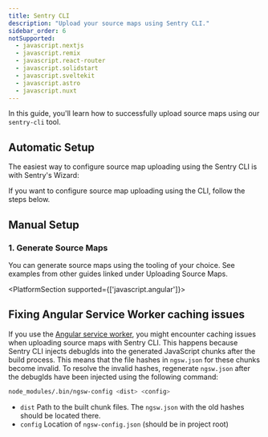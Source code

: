 ```yaml
---
title: Sentry CLI
description: "Upload your source maps using Sentry CLI."
sidebar_order: 6
notSupported:
  - javascript.nextjs
  - javascript.remix
  - javascript.react-router
  - javascript.solidstart
  - javascript.sveltekit
  - javascript.astro
  - javascript.nuxt
---
```


In this guide, you'll learn how to successfully upload source maps using our `sentry-cli` tool.

<Include name="debug-id-requirement.mdx" />

## Automatic Setup

The easiest way to configure source map uploading using the Sentry CLI is with Sentry's Wizard:

<Include name="sourcemaps-wizard-instructions.mdx" />

If you want to configure source map uploading using the CLI, follow the steps below.

## Manual Setup

### 1. Generate Source Maps

You can generate source maps using the tooling of your choice. See examples from other guides linked under <PlatformLink to="/sourcemaps/uploading/">Uploading Source Maps</PlatformLink>.

<Include name="sentry-cli-sourcemaps.mdx" />

<PlatformSection supported={['javascript.angular']}>

## Fixing Angular Service Worker caching issues

If you use the [Angular service worker](https://angular.dev/ecosystem/service-workers), you might encounter caching issues when uploading source maps with Sentry CLI.
This happens because Sentry CLI injects debugIds into the generated JavaScript chunks after the build process.
This means that the file hashes in `ngsw.json` for these chunks become invalid.
To resolve the invalid hashes, regenerate `ngsw.json` after the debugIds have been injected using the following command:

```bash
node_modules/.bin/ngsw-config <dist> <config>
```

- `dist` Path to the built chunk files. The `ngsw.json` with the old hashes should be located there.
- `config` Location of `ngsw-config.json` (should be in project root)

</PlatformSection>
